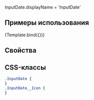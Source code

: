 

<Meta title="Components/InputDate" component={InputDate} />

InputDate.displayName = 'InputDate'


## Примеры использования

<Canvas>
  <Story
    name="Default"
    args={{
      label: 'Дата',
      value: '',
    }}
  >
    {Template.bind({})}
  </Story>
</Canvas>

## Свойства

<ArgsTable of={InputDate} />

## CSS-классы

```css
.InputDate {
}
.InputDate__Icon {
}
```
